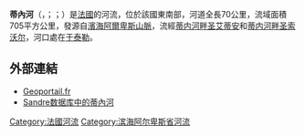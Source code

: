 {{noteTA
|G1=法国地名
|G2=单位
}}
{{Infobox river
  | name              = 蒂内河
  | native_name       = Tinée<br>Tiniá<br>Tinea
  | image             = St-Étienne-de-Tinée.jpg
  | image_caption     = 流经[[蒂内河畔圣艾蒂安|蒂内河畔圣艾蒂安]]的蒂内河
  | map               = Tinée (rivière).png
  | source1_location  = [[濱海阿爾卑斯山脈|濱海阿爾卑斯山脈]]
  | mouth_location    = [[瓦尔河_(法国)|瓦尔河]]
  | mouth_coordinates = {{coord|43|54|42|N|7|11|7|E|name=Var-Tinée|display=inline,title}}
  | progression       = {{RVar}}
  | subdivision_type1 = [[世界政區索引|国家]]
  | subdivision_name1 = {{FR}}
  | length            = {{convert|70|km|mi|abbr=on}}
  | source1_elevation = {{convert|2700|m|ft|abbr=on}}
  | discharge1_avg    = 
  | basin_size        = {{convert|743|km2|abbr=on}}
}}
'''蒂內河'''（{{lang-fr|Tinée}}，{{IPA-fr|tine}}；{{lang-oc|Tiniá}}；{{lang-it|Tinea}}）是[[法國|法國]]的河流，位於該國東南部，河道全長70公里，流域面積705平方公里，發源自[[濱海阿爾卑斯山脈|濱海阿爾卑斯山脈]]，流經[[蒂内河畔圣艾蒂安|蒂内河畔圣艾蒂安]]和[[蒂内河畔圣索沃尔|蒂内河畔圣索沃尔]]，河口處在[[于泰勒|于泰勒]]。

==外部連結==
*[http://www.geoportail.fr Geoportail.fr] {{Wayback|url=http://www.geoportail.fr/ |date=20101215171356 }}
*[http://sandre.eaufrance.fr/app/chainage/courdo/htm/Y62-0400.php?cg=Y62-0400 Sandre数据库中的蒂內河]

{{France-geo-stub}}
[[Category:法國河流|Category:法國河流]]
[[Category:滨海阿尔卑斯省河流|Category:滨海阿尔卑斯省河流]]